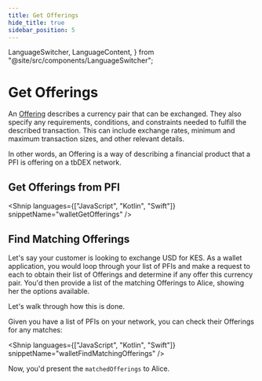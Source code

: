 ```yaml
---
title: Get Offerings
hide_title: true
sidebar_position: 5
---
```


  LanguageSwitcher,
  LanguageContent,
} from "@site/src/components/LanguageSwitcher";

# Get Offerings

An [Offering](/docs/tbdex/pfi/creating-offerings#offering-object) describes a currency pair that can be exchanged.
They also specify any requirements, conditions, and constraints needed to fulfill the described transaction.
This can include exchange rates, minimum and maximum transaction sizes, and other relevant details.

In other words, an Offering is a way of describing a financial product that a PFI is offering on a tbDEX network.

## Get Offerings from PFI

<Shnip
  languages={["JavaScript", "Kotlin", "Swift"]}
  snippetName="walletGetOfferings"
/>

## Find Matching Offerings

Let's say your customer is looking to exchange USD for KES.
As a wallet application, you would loop through your list of PFIs and make a request to each to obtain their list of Offerings and determine if any offer this currency pair.
You'd then provide a list of the matching Offerings to Alice, showing her the options available.

Let's walk through how this is done.

Given you have a list of PFIs on your network, you can check their Offerings for any matches:

<Shnip
  languages={["JavaScript", "Kotlin", "Swift"]}
  snippetName="walletFindMatchingOfferings"
/>

Now, you'd present the `matchedOfferings` to Alice.
